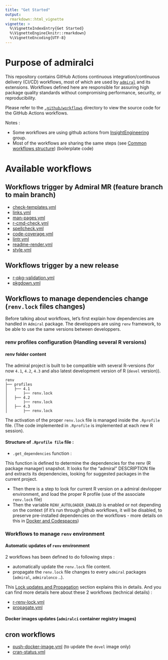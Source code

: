 ```yaml
---
title: "Get Started"
output: 
  rmarkdown::html_vignette
vignette: >
  %\VignetteIndexEntry{Get Started}
  %\VignetteEngine{knitr::rmarkdown}
  %\VignetteEncoding{UTF-8}
---
```


# Purpose of admiralci

This repository contains GitHub Actions continuous integration/continuous delivery (CI/CD) workflows, most of which are used by [`admiral`](https://github.com/pharmaverse/admiral) and its extensions.
Workflows defined here are responsible for assuring high package quality standards without compromising performance, security, or reproducibility.

Please refer to the [`.github/workflows`](.github/workflows) directory to view the source code for the GitHub Actions workflows.

Notes :

- Some workflows are using github actions from [InsightEngineering](https://github.com/insightsengineering/) group.
<!-- - Most of the workflows tends to be use by other packages (`oak` package for example). A global repository at Pharmaverse organization level will be set-up to host all common workflows for pharmaverse packages (Beyond Admiral uses cases).
This package will then probably be replaced by this global Pharmaverse repository in the future. -->
- Most of the workflows are sharing the same steps (see [Common workflows structure](common_structure.html)) (boilerplate code)


# Available workflows

## Workflows trigger by Admiral MR (feature branch to main branch)

- [check-templates.yml](check-templates.html)
- [links.yml](links.html)
- [man-pages.yml](man-pages.html)
- [r-cmd-check.yml](r-cmd-checks.html)
- [spellcheck.yml](spellchecks.html)
- [code-coverage.yml](code-coverage.html)
- [lintr.yml](lintr.html)
- [readme-render.yml](readme-render.html)
- [style.yml](style.html)

## Workflows trigger by a new release

- [r-pkg-validation.yml](validation.html)
- [pkgdown.yml](pkgdown.html)

## Workflows to manage dependencies change (`renv.lock` files changes)

Before talking about workflows, let's first explain how dependencies are handled in `Admiral` package.
The developpers are using `renv` framework, to be able to use the same versions between developpers.

### renv profiles configuration (Handling several R versions)

#### renv folder content

The admiral project is built to be compatible with several R-versions (for now `4.1`, `4.2`, `4.3` and also latest development version of R (`devel` version)).

```
renv
├── profiles
│   ├── 4.1
│       ├── renv.lock
│   ├── 4.2
│       ├── renv.lock
│   ├── 4.3
│       ├── renv.lock
```

The activation of the proper `renv.lock` file is managed inside the `.Rprofile` file. (The code implemented in `.Rprofile` is implemented at each new R session).

#### Structure of `.Rprofile file` file :

- `.get_dependencies` function :

This function is defined to determine the dependencies for the renv (R package manager) snapshot.
It looks for the "admiral" DESCRIPTION file and extracts its dependencies, looking for suggested packages in the current project.

- Then there is a step to look for current R version on a admiral devlopper environment, and load the proper R profile (use of the associate `renv.lock` file)
- Then the variable `RENV_AUTOLOADER_ENABLED` is enabled or not depending on the context (if it's run through github workflows, it will be disabled, to preserve pre-installed dependencies on the workflows - more details on this in [Docker and Codespaces](docker_and_codespaces.html))
<!-- - Env variables RENV_CONFIG_SANDBOX_ENABLED ? RENV_CONFIG_AUTO_SNAPSHOT maybe because we already configured options(renv.snapshot.filter = .get_dependencies) ? --> 
<!-- Ask Adam Forys to document this part-->

### Workflows to manage `renv` environment

#### Automatic updates of `renv` environment

2 workflows has been defined to do following steps :

- automatically update the `renv.lock` file content. <!-- TODO: this step is a bit unclear.. we trigger it only on new changes on admiralci main, why is it not a cronjob ..?) -->
- propagate the `renv.lock` file changes to every `admiral` packages (`admiral`, `admiralonco` ..).

This [Lock updates and Propagation](lock-and-prop.html) section explains this in details.
And you can find more details here about these 2 workflows (technical details) :

- [r-renv-lock.yml](renv-lock.html)
- [propagate.yml](propagate.html)

#### Docker images updates (`admiralci` container registry images)

## cron workflows

- [push-docker-image.yml](push-docker.html) (to update the `devel` image only)
- [cran-status.yml](cran-status.html)
